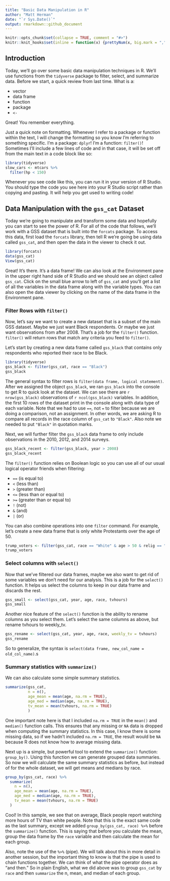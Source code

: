 ```yaml
---
title: "Basic Data Manipulation in R"
author: "Matt Herman"
date: "`r Sys.Date()`"
output: rmarkdown::github_document
---
```


```r
knitr::opts_chunk$set(collapse = TRUE, comment = "#>")
knitr::knit_hooks$set(inline = function(x) {prettyNum(x, big.mark = ",")})
```
## Introduction

Today, we'll go over some basic data manipulation techniques in R. We'll use functions from the `tidyverse` package to filter, select, and summarize data. Before we start, a quick review from last time. What is a:

* vector
* data frame
* function
* package
* `<-`

Great! You remember everything.

Just a quick note on formatting. Whenever I refer to a package or function within the text, I will change the formatting so you know I'm referring to something specific. I'm a package: `dplyr`! I'm a function: `filter()`! Sometimes I'll include a few lines of code and in that case, it will be set off from the main text in a code block like so:

```r
library(tidyverse)
slow_cars <- mtcars %>%
  filter(hp < 150)
```

Whenever you see code like this, you can run it in your version of R Studio. You should type the code you see here into your R Studio script rather than copying and pasting. It will help you get used to writing code!

## Data Manipulation with the `gss_cat` Dataset

Today we're going to manipulate and transform some data and hopefully you can start to see the power of R. For all of the code that follows, we'll work with a GSS dataset that is built into the `forcats` package. To access this data, first load the `forcats` library, then tell R we're going be using data called `gss_cat`, and then open the data in the viewer to check it out.

```r
library(forcats)
data(gss_cat)
View(gss_cat)
```

Great! It's there. It's a data frame! We can also look at the Environment pane in the upper right hand side of R Studio and we should see an object called `gss_cat`. Click on the small blue arrow to left of `gss_cat` and you'll get a list of all the variables in the data frame along with the variable types. You can also open the data viewer by clicking on the name of the data frame in the Environment pane.

### Filter Rows with `filter()`

Now, let's say we want to create a new dataset that is a subset of the main GSS dataset. Maybe we just want Black respondents. Or maybe we just want observations from after 2008. That's a job for the `filter()` function. `filter()` will return rows that match any criteria you feed to `filter()`.

Let's start by creating a new data frame called `gss_black` that contains only respondents who reported their race to be Black.

```r
library(tidyverse)
gss_black <- filter(gss_cat, race == "Black")
gss_black
```

The general syntax to filter rows is `filter(data frame, logical statement)`. After we assigned the object `gss_black`, we ran `gss_black` into the console to get R to quick look at the dataset. We can see there are `r nrow(gss_black)` observations of `r ncol(gss_black)` variables. In addition, the first 10 rows of the dataset print in the console along with data type of each variable. Note that we had to use `==`, not `=` to filter because we are doing a comparison, not an assignment. In other words, we are asking R to compare all records in the race column of `gss_cat` to `"Black"`. Also note we needed to put `"Black"` in quotation marks. 

Next, we will further filter the `gss_black` data frame to only include observations in the 2010, 2012, and 2014 surveys.

```r
gss_black_recent <- filter(gss_black, year > 2008)
gss_black_recent
```

The `filter()` function relies on Boolean logic so you can use all of our usual logical operator friends when filtering:

* `==` (is equal to)
* `<` (less than)
* `>` (greater than)
* `<=` (less than or equal to)
* `>=` (greater than or equal to)
* `!` (not)
* `&` (and)
* `|` (or)

You can also combine operations into one `filter` command. For example, let's create a new data frame that is only white Protestants over the age of 50.

```r
trump_voters <- filter(gss_cat, race == "White" & age > 50 & relig == "Protestant")
trump_voters
```

### Select columns with `select()`
Now that we've filtered our data frames, maybe we also want to get rid of some variables we don't need for our analysis. This is a job for the `select()` function. It helps us select the columns to keep in our data frame and discards the rest.

```r
gss_small <- select(gss_cat, year, age, race, tvhours)
gss_small
```
Another nice feature of the `select()` function is the ability to rename columns as you select them. Let's select the same columns as above, but rename tvhours to weekly_tv.

```r
gss_rename <- select(gss_cat, year, age, race, weekly_tv = tvhours)
gss_rename
```

So to generalize, the syntax is `select(data frame, new_col_name = old_col_name)`.s

### Summary statistics with `summarize()`

We can also calculate some simple summary statistics.

```r
summarize(gss_cat,
          n = n(),
          age_mean = mean(age, na.rm = TRUE),
          age_med = median(age, na.rm = TRUE),
          tv_mean = mean(tvhours, na.rm = TRUE)
          )
```

One important note here is that I included `na.rm = TRUE` in the `mean()` and `median()` function calls. This ensures that any missing or `NA` data is dropped when computing the summary statistics. In this case, I know there is some missing data, so if we hadn't included `na.rm = TRUE`, the result would be `NA` because R does not know how to average missing data.

Next up is a simple, but powerful tool to extend the `summarize()` function: `group_by()`. Using this function we can generate grouped data summaries. So now we will calculate the same summary statistics as before, but instead of for the whole dataset, we will get means and medians by race.

```r
group_by(gss_cat, race) %>%
  summarize(
    n = n(),
    age_mean = mean(age, na.rm = TRUE),
    age_med = median(age, na.rm = TRUE),
    tv_mean = mean(tvhours, na.rm = TRUE)
  )
```

Cool! In this sample, we see that on average, Black people report watching more hours of TV than white people. Note that this is the exact same code as the last summary, except we added `group_by(gss_cat, race) %>%` before the `summarize()` function. This is saying that before you calculate the mean, group the data frame by the `race` variable and then calculate the mean for each group.

Also, note the use of the `%>%` (pipe). We will talk about this in more detail in another session, but the important thing to know is that the pipe is used to chain functions together. We can think of what the pipe operator does as "and then." So in plain English, what we did above was to group `gss_cat` by `race` and then `summarize` the n, mean, and median of each group.
